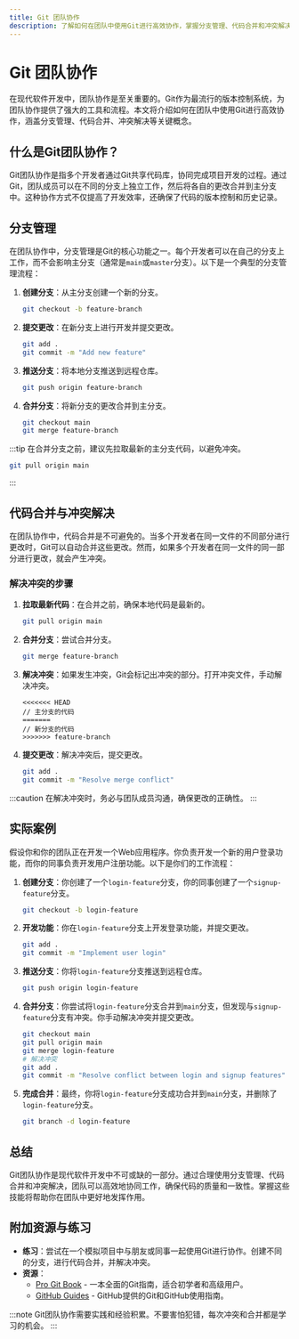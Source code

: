 ```yaml
---
title: Git 团队协作
description: 了解如何在团队中使用Git进行高效协作，掌握分支管理、代码合并和冲突解决等关键技能。
---
```


# Git 团队协作

在现代软件开发中，团队协作是至关重要的。Git作为最流行的版本控制系统，为团队协作提供了强大的工具和流程。本文将介绍如何在团队中使用Git进行高效协作，涵盖分支管理、代码合并、冲突解决等关键概念。

## 什么是Git团队协作？

Git团队协作是指多个开发者通过Git共享代码库，协同完成项目开发的过程。通过Git，团队成员可以在不同的分支上独立工作，然后将各自的更改合并到主分支中。这种协作方式不仅提高了开发效率，还确保了代码的版本控制和历史记录。

## 分支管理

在团队协作中，分支管理是Git的核心功能之一。每个开发者可以在自己的分支上工作，而不会影响主分支（通常是`main`或`master`分支）。以下是一个典型的分支管理流程：

1. **创建分支**：从主分支创建一个新的分支。
   ```bash
   git checkout -b feature-branch
   ```

2. **提交更改**：在新分支上进行开发并提交更改。
   ```bash
   git add .
   git commit -m "Add new feature"
   ```

3. **推送分支**：将本地分支推送到远程仓库。
   ```bash
   git push origin feature-branch
   ```

4. **合并分支**：将新分支的更改合并到主分支。
   ```bash
   git checkout main
   git merge feature-branch
   ```

:::tip
在合并分支之前，建议先拉取最新的主分支代码，以避免冲突。
```bash
git pull origin main
```
:::

## 代码合并与冲突解决

在团队协作中，代码合并是不可避免的。当多个开发者在同一文件的不同部分进行更改时，Git可以自动合并这些更改。然而，如果多个开发者在同一文件的同一部分进行更改，就会产生冲突。

### 解决冲突的步骤

1. **拉取最新代码**：在合并之前，确保本地代码是最新的。
   ```bash
   git pull origin main
   ```

2. **合并分支**：尝试合并分支。
   ```bash
   git merge feature-branch
   ```

3. **解决冲突**：如果发生冲突，Git会标记出冲突的部分。打开冲突文件，手动解决冲突。
   ```plaintext
   <<<<<<< HEAD
   // 主分支的代码
   =======
   // 新分支的代码
   >>>>>>> feature-branch
   ```

4. **提交更改**：解决冲突后，提交更改。
   ```bash
   git add .
   git commit -m "Resolve merge conflict"
   ```

:::caution
在解决冲突时，务必与团队成员沟通，确保更改的正确性。
:::

## 实际案例

假设你和你的团队正在开发一个Web应用程序。你负责开发一个新的用户登录功能，而你的同事负责开发用户注册功能。以下是你们的工作流程：

1. **创建分支**：你创建了一个`login-feature`分支，你的同事创建了一个`signup-feature`分支。
   ```bash
   git checkout -b login-feature
   ```

2. **开发功能**：你在`login-feature`分支上开发登录功能，并提交更改。
   ```bash
   git add .
   git commit -m "Implement user login"
   ```

3. **推送分支**：你将`login-feature`分支推送到远程仓库。
   ```bash
   git push origin login-feature
   ```

4. **合并分支**：你尝试将`login-feature`分支合并到`main`分支，但发现与`signup-feature`分支有冲突。你手动解决冲突并提交更改。
   ```bash
   git checkout main
   git pull origin main
   git merge login-feature
   # 解决冲突
   git add .
   git commit -m "Resolve conflict between login and signup features"
   ```

5. **完成合并**：最终，你将`login-feature`分支成功合并到`main`分支，并删除了`login-feature`分支。
   ```bash
   git branch -d login-feature
   ```

## 总结

Git团队协作是现代软件开发中不可或缺的一部分。通过合理使用分支管理、代码合并和冲突解决，团队可以高效地协同工作，确保代码的质量和一致性。掌握这些技能将帮助你在团队中更好地发挥作用。

## 附加资源与练习

- **练习**：尝试在一个模拟项目中与朋友或同事一起使用Git进行协作。创建不同的分支，进行代码合并，并解决冲突。
- **资源**：
  - [Pro Git Book](https://git-scm.com/book/en/v2) - 一本全面的Git指南，适合初学者和高级用户。
  - [GitHub Guides](https://guides.github.com/) - GitHub提供的Git和GitHub使用指南。

:::note
Git团队协作需要实践和经验积累。不要害怕犯错，每次冲突和合并都是学习的机会。
:::